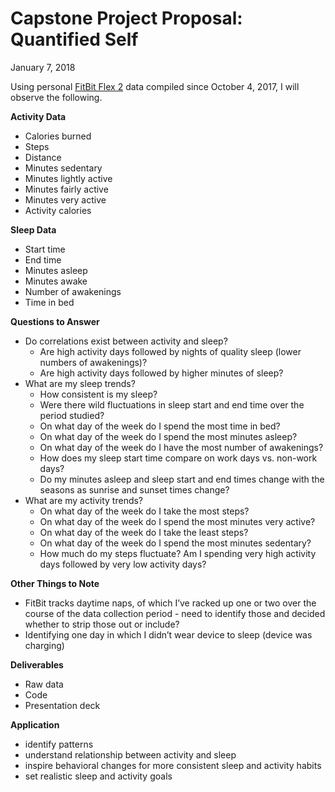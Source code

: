 # Capstone Project Proposal: Quantified Self
January 7, 2018

Using personal [FitBit Flex 2](https://www.fitbit.com/flex2) data compiled since October 4, 2017, I will observe the following.

__Activity Data__

* Calories burned
* Steps
* Distance
* Minutes sedentary
* Minutes lightly active
* Minutes fairly active
* Minutes very active
* Activity calories

__Sleep Data__

* Start time
* End time
* Minutes asleep
* Minutes awake
* Number of awakenings
* Time in bed

__Questions to Answer__

* Do correlations exist between activity and sleep?
    + Are high activity days followed by nights of quality sleep (lower numbers of awakenings)?
    + Are high activity days followed by higher minutes of sleep?
* What are my sleep trends?
    + How consistent is my sleep?
    + Were there wild fluctuations in sleep start and end time over the period studied?
    + On what day of the week do I spend the most time in bed?
    + On what day of the week do I spend the most minutes asleep?
    + On what day of the week do I have the most number of awakenings?
    + How does my sleep start time compare on work days vs. non-work days?
    + Do my minutes asleep and sleep start and end times change with the seasons as sunrise and sunset times change?
* What are my activity trends?
    + On what day of the week do I take the most steps?
    + On what day of the week do I spend the most minutes very active?
    + On what day of the week do I take the least steps?
    + On what day of the week do I spend the most minutes sedentary?
    + How much do my steps fluctuate? Am I spending very high activity days followed by very low activity days?
    
__Other Things to Note__

* FitBit tracks daytime naps, of which I've racked up one or two over the course of the data collection period - need to identify those and decided whether to strip those out or include?
* Identifying one day in which I didn't wear device to sleep (device was charging)

__Deliverables__

* Raw data 
* Code
* Presentation deck

__Application__

* identify patterns
* understand relationship between activity and sleep
* inspire behavioral changes for more consistent sleep and activity habits
* set realistic sleep and activity goals